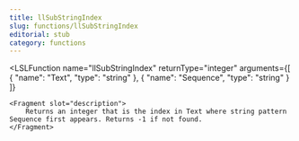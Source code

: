 ```yaml
---
title: llSubStringIndex
slug: functions/llSubStringIndex
editorial: stub
category: functions
---
```


<LSLFunction
	name="llSubStringIndex"
	returnType="integer"
	arguments={[
	{
		"name": "Text",
		"type": "string"
	},
	{
		"name": "Sequence",
		"type": "string"
	}
]}
>
	<Fragment slot="description">
		Returns an integer that is the index in Text where string pattern Sequence first appears. Returns -1 if not found.
	</Fragment>
</LSLFunction>
